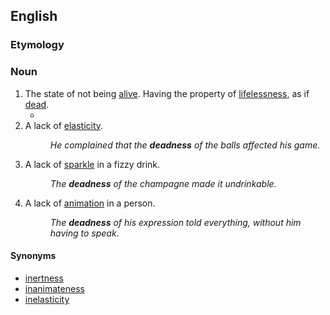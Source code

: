 ==English==

===Etymology===
{{suffix|dead|ness|lang=en}}

===Noun===
{{en-noun|-|es}}

# The state of not being [[alive]]. Having the property of [[lifelessness]], as if [[dead]].
#* {{quote-text|lang=en|year=1840|author=John Wesley|title=The Works of the Reverend John Wesley, A.M|page=334|passage=O may it be my constant care to watch and pray; the neglect of which was the chief cause of my former '''deadness'''.}}
# A lack of [[elasticity]].
#: ''He complained that the '''deadness''' of the balls affected his game.''
# A lack of [[sparkle]] in a fizzy drink.
#: ''The '''deadness''' of the champagne made it undrinkable.''
# A lack of [[animation]] in a person.
#: ''The '''deadness''' of his expression told everything, without him having to speak.''

====Synonyms====
{{checksense|en}}
* [[inertness]]
* [[inanimateness]]
* [[inelasticity]]
